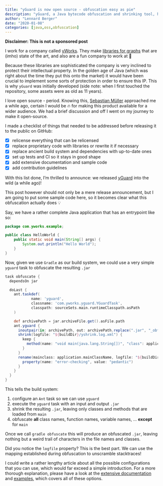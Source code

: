 ```yaml
---
title: "yGuard is now open source - obfuscation easy as pie"
description: "yGuard, a Java bytecode obfuscation and shrinking tool, has been released openly, thanks to a joint effort with yWorks."
author: "Lennard Berger"
date: "2020-01-08"
categories: [java,oss,obfuscation]
---
```


**Disclaimer: This is not a sponsored post**

I work for a company called [yWorks](yworks.com). They make [libraries for graphs](https://www.yworks.com/products/yfiles) that are (imho) state of the art, and also are a fun company to work at 🍺

Because these libraries are sophisticated the company is very inclined to protect their intellectual property. In the golden age of Java (which was right about the time they put this onto the market) it would have been crucial to implement some sorts of protection in order to ensure this IP. This is why `yGuard` was initially developed (side note: when I first touched the repository, some assets were as old as 11 years).

I love open source - period. Knowing this, [Sebastian Müller](https://github.com/yGuy) approached me a while ago, certain I would be 🔥 for making this product available for a wider audience. We had a brief discussion and off I went on my journey to make it open-source.

I made a checklist of things that needed to be addressed before releasing it to the public on GitHub:

- [x] relicense everything that can be relicensed
- [x] replace proprietary code with libraries or rewrite it if necessary
- [x] replace ancient build system and dependencies with up-to-date ones
- [x] set up tests and CI so it stays in good shape
- [x] add extensive documentation and sample code
- [x] add contribution guidelines

With this list done, I'm thrilled to announce: we released [yGuard](https://github.com/yWorks/yGuard/) into the wild (a while ago)!

This post however should not only be a mere release announcement, but I am going to put some sample code here, so it becomes clear what this obfuscation actually does 💡

Say, we have a rather complete Java application that has an entrypoint like so:

```java
package com.yworks.example;

public class HelloWorld {
    public static void main(String[] args) {
        System.out.println("Hello World");
    }
}
```

Now, given we use `Gradle` as our build system, we could use a very simple `yguard` task to obfuscate the resulting `.jar`

```gradle
task obfuscate {
  dependsOn jar

  doLast {
    ant.taskdef(
            name: 'yguard',
            classname: 'com.yworks.yguard.YGuardTask',
            classpath: sourceSets.main.runtimeClasspath.asPath
    )

    def archivePath = jar.archiveFile.get().asFile.path
    ant.yguard {
      inoutpair(in: archivePath, out: archivePath.replace(".jar", "_obf.jar"))
      shrink(logfile: "${buildDir}/yshrink.log.xml") {
        keep {
          method(name: "void main(java.lang.String[])", "class": application.mainClassName)
        }
      }
      rename(mainclass: application.mainClassName, logfile: "${buildDir}/yguard.log.xml") {
        property(name: "error-checking", value: "pedantic")
      }
    }
  }
}
```

This tells the build system:

1. configure an `Ant` task so we can use `yguard`
2. execute the `yguard` task with an input and output `.jar` 
3. shrink the resulting `.jar`, leaving only classes and methods that are loaded from `main`
4. obfuscate **all** class names, function names, variable names, ... **except** for `main`

Once we call `gradle obfuscate` this will produce an obfuscated `.jar`, leaving nothing but a weird trail of characters in the file names and classes.

Did you notice the `logfile` property? This is the best part. We can use the mapping established during obfuscation to unscramble stacktraces!

I could write a rather lengthy article about all the possible configurations that you can use, which would far exceed a simple introduction. For a more thorough explanation, please have a look at the [extensive documentation](https://yworks.github.io/yGuard/) and [examples](https://github.com/yWorks/yGuard/tree/master/examples), which covers all of these options.
